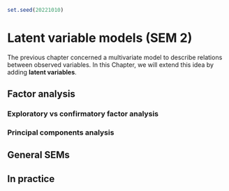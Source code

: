 ```r
set.seed(20221010)
```

# Latent variable models (SEM 2) {#ch-SEM-latent-variable-models}

The previous chapter concerned a multivariate model to describe relations between observed variables. In this Chapter, we  will extend this idea by adding **latent variables**.  

## Factor analysis

### Exploratory vs confirmatory factor analysis

### Principal components analysis

## General SEMs

<!-- use PoliticalDemocracy data from lavaan. Code from https://www.lavaan.ugent.be/tutorial/sem.html -->

<!-- ## Multi-group SEM -->

## In practice